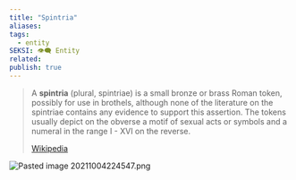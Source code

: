 ```yaml
---
title: "Spintria"
aliases: 
tags:
  - entity
SEKSI: 👁️‍🗨️ Entity
related:
publish: true
---
```



> A **spintria** (plural, spintriae) is a small bronze or brass Roman token, possibly for use in brothels, although none of the literature on the spintriae contains any evidence to support this assertion. The tokens usually depict on the obverse a motif of sexual acts or symbols and a numeral in the range I - XVI on the reverse.
>
> [Wikipedia](https://en.wikipedia.org/wiki/Spintria)

<img src="/images/Pasted image 20211004224547.png" alt="Pasted image 20211004224547.png" className="max-w-full h-auto border border-gray-700 my-3 rounded" />

